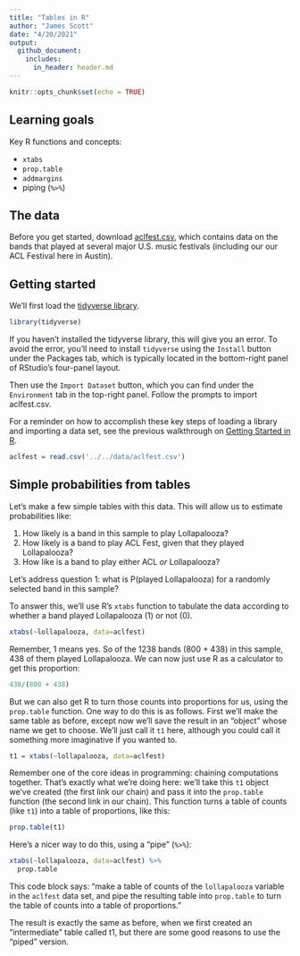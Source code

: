 ```yaml
---
title: "Tables in R"
author: "James Scott"
date: "4/20/2021"
output:
  github_document:
    includes:
      in_header: header.md
---
```




```r
knitr::opts_chunk$set(echo = TRUE)
```

## Learning goals

Key R functions and concepts:  

- `xtabs`
- `prop.table`
- `addmargins`
- piping (`%>%`)  

## The data

Before you get started, download [aclfest.csv](http://jgscott.github.io/teaching/data/aclfest.csv), which contains data on the bands that played at several major U.S. music festivals (including our our ACL Festival here in Austin).  

## Getting started

We'll first load the [tidyverse library](https://www.tidyverse.org/). 

```r
library(tidyverse)
```

If you haven't installed the tidyverse library, this will give you an error.  To avoid the error, you'll need to install `tidyverse` using the `Install` button under the Packages tab, which is typically located in the bottom-right panel of RStudio's four-panel layout.

Then use the `Import Dataset` button, which you can find under the `Environment` tab in the top-right panel.  Follow the prompts to import aclfest.csv.

For a reminder on how to accomplish these key steps of loading a library and importing a data set, see the previous walkthrough on [Getting Started in R]().  

```r
aclfest = read.csv('../../data/aclfest.csv')
```

## Simple probabilities from tables

Let's make a few simple tables with this data.  This will allow us to estimate probabilities like:  

1. How likely is a band in this sample to play Lollapalooza?  
2. How likely is a band to play ACL Fest, given that they played Lollapalooza?  
3. How like is a band to play either ACL _or_ Lollapalooza?  


Let's address question 1: what is P(played Lollapalooza) for a randomly selected band in this sample?

To answer this, we'll use R's `xtabs` function to tabulate the data according to whether a band played Lollapalooza (1) or not (0).  

```r
xtabs(~lollapalooza, data=aclfest)
```

Remember, 1 means yes.  So of the 1238 bands (800 + 438) in this sample, 438 of them played Lollapalooza.  We can now just use R as a calculator to get this proportion:

```r
438/(800 + 438)
```

But we can also get R to turn those counts into proportions for us, using the `prop.table` function.  One way to do this is as follows.  First we'll make the same table as before, except now we'll save the result in an "object" whose name we get to choose.  We'll just call it `t1` here, although you could call it something more imaginative if you wanted to.  

```r
t1 = xtabs(~lollapalooza, data=aclfest)
```

Remember one of the core ideas in programming: chaining computations together.    That's exactly what we're doing here: we'll take this `t1` object we've created (the first link our chain) and pass it into the `prop.table` function (the second link in our chain).  This function turns a table of counts (like `t1`) into a table of proportions, like this:

```r
prop.table(t1)
```


Here's a nicer way to do this, using a "pipe" (`%>%`):
```r
xtabs(~lollapalooza, data=aclfest) %>%
  prop.table
```

This code block says: "make a table of counts of the `lollapalooza` variable in the `aclfest` data set, and pipe the resulting table into `prop.table` to turn the table of counts into a table of proportions."

The result is exactly the same as before, when we first created an "intermediate" table called t1, but there are some good reasons to use the "piped" version.



<!-- # Q2: what is P(played ACL | played Lollapalooza)? -->
<!-- # A: cross tabulate the data by both festivals -->
<!-- xtabs(~acl + lollapalooza, data=aclfest) -->

<!-- # As before, we can treat R just like a calculator... -->

<!-- # how many bands played lollapalooza? -->
<!-- # (we actually knew this from the previosu calculuation, -->
<!-- # but pretend we didn't.) -->
<!-- 77+361 -->

<!-- # of those 438 bands, how many also played ACL? -->
<!-- 77/438 -->

<!-- # save the table in an "object" whose name we get to choose. -->
<!-- t2 = xtabs(~acl + lollapalooza, data=aclfest) -->
<!-- my_table -->

<!-- # Turn counts into proportions. -->
<!-- # This makes the whole table sum to 1. -->
<!-- prop.table(my_table) -->

<!-- # It's often easier to organize your steps using "pipes". -->
<!-- # Here we "pipe" the table of counts into the "prop.table" function -->
<!-- xtabs(~acl + lollapalooza, data=aclfest) %>% -->
<!--   prop.table -->

<!-- # You can add further steps in the pipeline. -->
<!-- # For example, "addmargins" adds the sum of each row and column. -->
<!-- xtabs(~acl + lollapalooza, data=aclfest) %>% -->
<!--   prop.table %>% -->
<!--   addmargins -->

<!-- # We can add an optional "flag" to prop.table to get conditional probabilities. -->
<!-- # Here we condition on the second variable (margin=2), which is lollapalooza. -->
<!-- # This makes the columns sum to 1. -->
<!-- xtabs(~acl + lollapalooza, data=aclfest) %>% -->
<!--   prop.table(margin=2) -->
<!-- # Concusion: P(ACL = 1 | Loll = 1) = 0.176 -->
<!-- # This is exactly what we calculated "by hand." -->

<!-- # Add a step in the pipeline to round to three decimal places. -->
<!-- xtabs(~acl + lollapalooza, data=aclfest) %>% -->
<!--   prop.table(margin=2) %>% -->
<!--   round(3) -->
